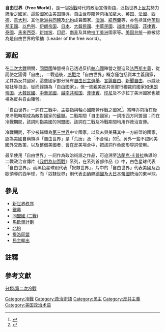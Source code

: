 '''自由世界（Free World）'''，是一個[[冷戰|冷戰]]時代的政治宣傳術語，泛指世界上[[反共主義|反共]]勢力統治之國家，這些國家由[[美国|美国]]領導，自由世界陣營包括[[加拿大|加拿大]]、[[英国|英国]]、[[法國|法國]]、[[西德|西德]]、[[意大利|意大利]]、其他[[欧洲经济共同体|歐洲共同體]]及[[北大西洋公约组织|北約]]成員國家、[[澳洲|澳洲]]、[[紐西蘭|紐西蘭]]等，亦包括其他[[英聯邦王國|英聯邦王國]]、[[以色列|以色列]]、[[巴列维王朝|伊朗帝国]]{{NoteTag|直至1979年[[伊朗伊斯蘭革命|伊朗伊斯蘭革命]]}}、[[日本|日本]]、[[大韓民國|大韓民國]]、[[中華民國|中華民國]]、[[越南共和国|越南共和国]]{{NoteTag|直至1975年[[四三〇事件|西贡陷落]]}}、[[菲律賓|菲律賓]]、[[泰國|泰國]]、[[馬來西亞|馬來西亞]]、[[新加坡|新加坡]]、[[印尼|印尼]]、[[南非|南非]]及其他[[拉丁美洲|拉丁美洲]]國家等。[[美国总统|美国总统]]一直被認為是自由世界的領袖（Leader of the free world）。

==源起==
在[[第二次世界大战|二次大戰]]期間，[[同盟國_(第二次世界大戰)|同盟國]]陣營視自己透過反抗[[軸心國|軸心國]]陣營之壓迫及[[法西斯主義|法西斯主義]]，從而使之獲得「自由」。二戰過後，[[冷戰|冷戰]]之「自由世界」概念僅包括資本主義國家，尤其為反共國家，這些國家部分擁有[[自由|自由]][[民主|民主]][[選舉|選舉]]、[[言論自由|言論自由]]、[[新聞自由|新聞自由]]、示威及結社等自由，從而歸類為「自由國家」，但一些親美反共但實行獨裁的國家如[[巴列维王朝|伊朗帝国]]、[[大韓民國|大韓民國]]、[[中華民國|中華民國]]、[[越南共和国|越南共和国]]、[[菲律賓|菲律賓]]、[[印尼|印尼]]及不少拉丁美洲國家也被視為反共自由陣營。

「自由世界」一詞在二戰中，主要指與軸心國陣營作戰之國家<ref>{{Cite news |last=Masur |first=Salim |title=Churchill's lessons for a modern world |newspaper=[[多倫多太陽報|多倫多太陽報]] |date=2010年5月29日 |url=http://www.torontosun.com/comment/columnists/salim_mansur/2010/05/28/14176341.html |accessdate=2016-06-17}}</ref>，當時亦包括在後來冷戰時期成為敵對國家的[[蘇聯|蘇聯]]。二戰期間「自由國家」一詞指西方同盟國；而在冷戰期間，該詞則指美國的同盟國。該詞在二戰及冷戰期間均用作政治宣傳。

冷戰期間，不少被歸類為[[第三世界|第三世界]]中立國家，以及未與美蘇其中一方結盟的國家，認為美國自稱領導「自由世界」是「荒唐」及「不合理」的<ref>{{Cite journal |last=Wills |first=Garry |title=Bully of the Free World |journal=[[外交_(杂志)|外交雜誌]] |volume=78 |issue=2 |date=1999年3-4月 |pages=50–59 |doi=10.2307/20049208}}</ref>。另外一些不認同美國外交政策，以及整個美國者，會在反美場合中，把該詞作負面形容詞使用。

最早使用「自由世界」一詞作為政治術語之作品，可追溯至[[法蘭克·卡普拉|法蘭克·卡普拉]]執導的二戰政治宣傳片《[[我們為何而戰|我們為何而戰]]》系列，在系列首部作品《{{le|戰鬥前奏曲|Prelude to War}}》中，白色星球代表「自由世界」，而黑色星球則代表「奴隸世界」，片中的「自由世界」代表美國及西歐領導的西半球，而「奴隸世界」則代表由[[納粹德國|納粹德國]]及[[大日本帝國|大日本帝國]]統治的東半球。

==參見==
* [[新世界秩序|新世界秩序]] 
*[[鐵幕|鐵幕]]
*[[同盟國_(二戰)|同盟國 (二戰)]]
*[[馬歇爾計劃|馬歇爾計劃]]
*[[北約|北約]]
*[[提洛同盟|提洛同盟]]
*[[民主輸出|民主輸出]]

==註釋==
{{NoteFoot}}

==參考文獻==
{{Reflist}}

[[Category:冷戰|Category:冷戰]]
[[Category:政治術語|Category:政治術語]]
[[Category:民主|Category:民主]]
[[Category:反共主義|Category:反共主義]]
[[Category:美国政治术语|Category:美国政治术语]]
[[分類:第二次冷戰|分類:第二次冷戰]]